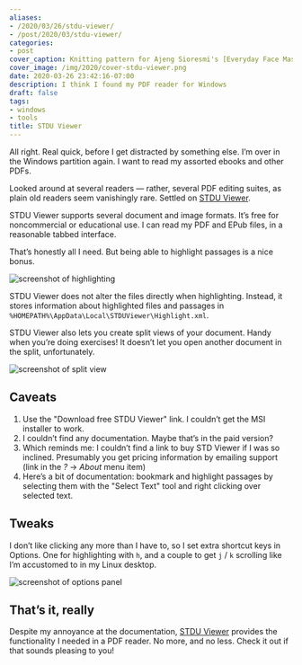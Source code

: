 ```yaml
---
aliases:
- /2020/03/26/stdu-viewer/
- /post/2020/03/stdu-viewer/
categories:
- post
cover_caption: Knitting pattern for Ajeng Sioresmi's [Everyday Face Mask](https://www.ravelry.com/patterns/library/everyday-face-mask)
cover_image: /img/2020/cover-stdu-viewer.png
date: 2020-03-26 23:42:16-07:00
description: I think I found my PDF reader for Windows
draft: false
tags:
- windows
- tools
title: STDU Viewer
---
```


All right. Real quick, before I get distracted by something else. I’m
over in the Windows partition again. I want to read my assorted ebooks
and other PDFs.

Looked around at several readers — rather, several PDF editing suites,
as plain old readers seem vanishingly rare. Settled on [STDU
Viewer](http://www.stdutility.com/stduviewer.html).

STDU Viewer supports several document and image formats. It’s free for
noncommercial or educational use. I can read my PDF and EPub files, in a
reasonable tabbed interface.

That’s honestly all I need. But being able to highlight passages is a
nice bonus.

![screenshot of highlighting](@img/2020/stdu-highlighting.png
  "Highlighted view of Brian P. Hogan’s [Build Websites with Hugo](https://pragprog.com/book/bhhugo/build-websites-with-hugo)")

STDU Viewer does not alter the files directly when highlighting.
Instead, it stores information about highlighted files and passages in
`%HOMEPATH%\AppData\Local\STDUViewer\Highlight.xml`.

STDU Viewer also lets you create split views of your document. Handy
when you’re doing exercises\! It doesn’t let you open another document
in the split, unfortunately.

![screenshot of split view](@img/2020/stdu-split-view.png "Split view of Laurent Rosenfeld’s [Think Raku](https://greenteapress.com/wp/think-perl-6/)")

## Caveats

1.  Use the "Download free STDU Viewer" link. I couldn’t get the MSI
    installer to work.
2.  I couldn’t find any documentation. Maybe that’s in the paid version?
3.  Which reminds me: I couldn’t find a link to buy STD Viewer if I was
    so inclined. Presumably you get pricing information by emailing
    support (link in the *?* → *About* menu item)
4.  Here’s a bit of documentation: bookmark and highlight passages by
    selecting them with the "Select Text" tool and right clicking over
    selected text.

## Tweaks

I don’t like clicking any more than I have to, so I set extra shortcut
keys in Options. One for highlighting with `h`, and a couple to get `j`
/ `k` scrolling like I’m accustomed to in my Linux desktop.

![screenshot of options panel](@img/2020/stdu-preferences.png "STDU Viewer options showing keyboard shortcuts")

## That’s it, really

Despite my annoyance at the documentation, [STDU
Viewer](http://www.stdutility.com/stduviewer.html) provides the
functionality I needed in a PDF reader. No more, and no less. Check it
out if that sounds pleasing to you\!
